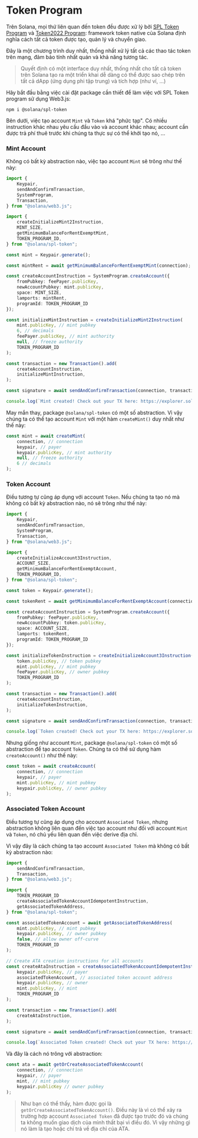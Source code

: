 
# Token Program

Trên Solana, mọi thứ liên quan đến token đều được xử lý bởi [SPL Token Program](https://github.com/solana-program/token) và [Token2022 Program](/vi/courses/token-2022-program): framework token native của Solana định nghĩa cách tất cả token được tạo, quản lý và chuyển giao.

Đây là một chương trình duy nhất, thống nhất xử lý tất cả các thao tác token trên mạng, đảm bảo tính nhất quán và khả năng tương tác.

> Quyết định có một interface duy nhất, thống nhất cho tất cả token trên Solana tạo ra một triển khai dễ dàng có thể được sao chép trên tất cả dApp (ứng dụng phi tập trung) và tích hợp (như ví, ...)

Hãy bắt đầu bằng việc cài đặt package cần thiết để làm việc với SPL Token program sử dụng Web3.js:

```
npm i @solana/spl-token
```

<ArticleSection name="Mint và Token Account" id="mint-and-token-accounts" level="h2" />

Bên dưới, việc tạo account `Mint` và `Token` khá "phức tạp". Có nhiều instruction khác nhau yêu cầu đầu vào và account khác nhau; account cần được trả phí thuê trước khi chúng ta thực sự có thể khởi tạo nó, ...

### Mint Account

Không có bất kỳ abstraction nào, việc tạo account `Mint` sẽ trông như thế này:

```ts
import {
    Keypair,
    sendAndConfirmTransaction,
    SystemProgram,
    Transaction,
} from "@solana/web3.js";

import {
    createInitializeMint2Instruction,
    MINT_SIZE,
    getMinimumBalanceForRentExemptMint,
    TOKEN_PROGRAM_ID,
} from "@solana/spl-token";

const mint = Keypair.generate();

const mintRent = await getMinimumBalanceForRentExemptMint(connection);

const createAccountInstruction = SystemProgram.createAccount({
    fromPubkey: feePayer.publicKey,
    newAccountPubkey: mint.publicKey,
    space: MINT_SIZE,
    lamports: mintRent,
    programId: TOKEN_PROGRAM_ID
});

const initializeMintInstruction = createInitializeMint2Instruction(
    mint.publicKey, // mint pubkey
    6, // decimals
    feePayer.publicKey, // mint authority
    null, // freeze authority
    TOKEN_PROGRAM_ID
);

const transaction = new Transaction().add(
    createAccountInstruction,
    initializeMintInstruction,
);

const signature = await sendAndConfirmTransaction(connection, transaction, [keypair, mint]);

console.log(`Mint created! Check out your TX here: https://explorer.solana.com/tx/${signature}?cluster=devnet`);
```

May mắn thay, package `@solana/spl-token` có một số abstraction. Vì vậy chúng ta có thể tạo account `Mint` với một hàm `createMint()` duy nhất như thế này:

```ts
const mint = await createMint(
    connection, // connection
    keypair, // payer
    keypair.publicKey, // mint authority
    null, // freeze authority
    6 // decimals
);
```

### Token Account

Điều tương tự cũng áp dụng với account `Token`. Nếu chúng ta tạo nó mà không có bất kỳ abstraction nào, nó sẽ trông như thế này:

```ts
import {
    Keypair,
    sendAndConfirmTransaction,
    SystemProgram,
    Transaction,
} from "@solana/web3.js";

import {
    createInitializeAccount3Instruction,
    ACCOUNT_SIZE,
    getMinimumBalanceForRentExemptAccount,
    TOKEN_PROGRAM_ID,
} from "@solana/spl-token";

const token = Keypair.generate();

const tokenRent = await getMinimumBalanceForRentExemptAccount(connection);

const createAccountInstruction = SystemProgram.createAccount({
    fromPubkey: feePayer.publicKey,
    newAccountPubkey: token.publicKey,
    space: ACCOUNT_SIZE,
    lamports: tokenRent,
    programId: TOKEN_PROGRAM_ID
});

const initializeTokenInstruction = createInitializeAccount3Instruction(
    token.publicKey, // token pubkey
    mint.publicKey, // mint pubkey
    feePayer.publicKey, // owner pubkey
    TOKEN_PROGRAM_ID
);

const transaction = new Transaction().add(
    createAccountInstruction,
    initializeTokenInstruction,
);

const signature = await sendAndConfirmTransaction(connection, transaction, [keypair, token]);

console.log(`Token created! Check out your TX here: https://explorer.solana.com/tx/${signature}?cluster=devnet`);
```

Nhưng giống như account `Mint`, package `@solana/spl-token` có một số abstraction để tạo account `Token`. Chúng ta có thể sử dụng hàm `createAccount()` như thế này:

```ts
const token = await createAccount(
    connection, // connection
    keypair, // payer
    mint.publicKey, // mint pubkey
    keypair.publicKey, // owner pubkey
);
```

### Associated Token Account

Điều tương tự cũng áp dụng cho account `Associated Token`, nhưng abstraction không liên quan đến việc tạo account như đối với account `Mint` và `Token`, nó chủ yếu liên quan đến việc derive địa chỉ.

Vì vậy đây là cách chúng ta tạo account `Associated Token` mà không có bất kỳ abstraction nào:

```ts
import {
    sendAndConfirmTransaction,
    Transaction,
} from "@solana/web3.js";

import {
    TOKEN_PROGRAM_ID
    createAssociatedTokenAccountIdempotentInstruction,
    getAssociatedTokenAddress,
} from "@solana/spl-token";

const associatedTokenAccount = await getAssociatedTokenAddress(
    mint.publicKey, // mint pubkey
    keypair.publicKey, // owner pubkey
    false, // allow owner off-curve
    TOKEN_PROGRAM_ID
);

// Create ATA creation instructions for all accounts
const createAtaInstruction = createAssociatedTokenAccountIdempotentInstruction(
    keypair.publicKey, // payer
    associatedTokenAccount, // associated token account address
    keypair.publicKey, // owner
    mint.publicKey, // mint
    TOKEN_PROGRAM_ID
);

const transaction = new Transaction().add(
    createAtaInstruction,
);

const signature = await sendAndConfirmTransaction(connection, transaction, [keypair]);

console.log(`Associated Token created! Check out your TX here: https://explorer.solana.com/tx/${signature}?cluster=devnet`);
```

Và đây là cách nó trông với abstraction:

```ts
const ata = await getOrCreateAssociatedTokenAccount(
    connection, // connection
    keypair, // payer
    mint, // mint pubkey
    keypair.publicKey // owner pubkey
);
```

> Như bạn có thể thấy, hàm được gọi là `getOrCreateAssociatedTokenAccount()`. Điều này là vì có thể xảy ra trường hợp account `Associated Token` đã được tạo trước đó và chúng ta không muốn giao dịch của mình thất bại vì điều đó. Vì vậy những gì nó làm là tạo hoặc chỉ trả về địa chỉ của ATA.